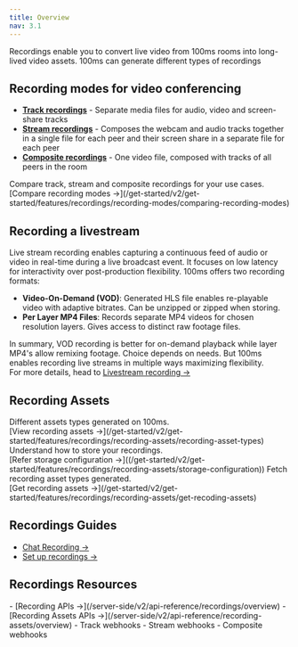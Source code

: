 ```yaml
---
title: Overview
nav: 3.1
---
```


Recordings enable you to convert live video from 100ms rooms into long-lived video assets. 100ms can generate different types of recordings

## Recording modes for video conferencing
- **[Track recordings](/get-started/v2/get-started/features/recordings/recording-modes/track-recordings)** - Separate media files for audio, video and screen-share tracks
- **[Stream recordings](/get-started/v2/get-started/features/recordings/recording-modes/stream-recording)** - Composes the webcam and audio tracks together in a single file for each peer and their screen share in a separate file for each peer
- **[Composite recordings](/get-started/v2/get-started/features/recordings/recording-modes/composite-recordings)** - One video file, composed with tracks of all peers in the room

<FlexContainer>
<Callout title="Choosing a recording mode" icon="link">
Compare track, stream and composite recordings for your use cases. [Compare recording modes →](/get-started/v2/get-started/features/recordings/recording-modes/comparing-recording-modes)
</Callout>
</FlexContainer>

## Recording a livestream
Live stream recording enables capturing a continuous feed of audio or video in real-time during a live broadcast event. It focuses on low latency for interactivity over post-production flexibility. 100ms offers two recording formats:

- **Video-On-Demand (VOD)**: Generated HLS file enables re-playable video with adaptive bitrates. Can be unzipped or zipped when storing.
- **Per Layer MP4 Files**: Records separate MP4 videos for chosen resolution layers. Gives access to distinct raw footage files.

In summary, VOD recording is better for on-demand playback while layer MP4's allow remixing footage. Choice depends on needs. But 100ms enables recording live streams in multiple ways maximizing flexibility. <br/>For more details, head to [Livestream recording →](/get-started/v2/get-started/features/recordings/live-stream-recording)


## Recording Assets

<FlexContainer>

<Callout title="Recording asset types" icon="link">
Different assets types generated on 100ms. <br/> [View recording assets →](/get-started/v2/get-started/features/recordings/recording-assets/recording-asset-types)
</Callout>

<Callout title="Storage configuration" icon="shield">
Understand how to store your recordings. <br/> [Refer storage configuration →]((/get-started/v2/get-started/features/recordings/recording-assets/storage-configuration))
</Callout>

<Callout title="Get recording assets" icon="link">
Fetch recording asset types generated. <br/> [Get recording assets →](/get-started/v2/get-started/features/recordings/recording-assets/get-recoding-assets)
</Callout>



</FlexContainer>

## Recordings Guides

- [Chat Recording →](/get-started/v2/get-started/features/recordings/chat-recording)
- [Set up recordings →](/get-started/v2/get-started/features/recordings/set-up-recording)


## Recordings Resources
<FlexContainer>

<Callout title="API Reference" icon="link">
- [Recording APIs →](/server-side/v2/api-reference/recordings/overview)
- [Recording Assets APIs →](/server-side/v2/api-reference/recording-assets/overview)
</Callout>

<Callout title="Recording Webhooks" icon="shield">
- Track webhooks
- Stream webhooks
- Composite webhooks
</Callout>
</FlexContainer>



